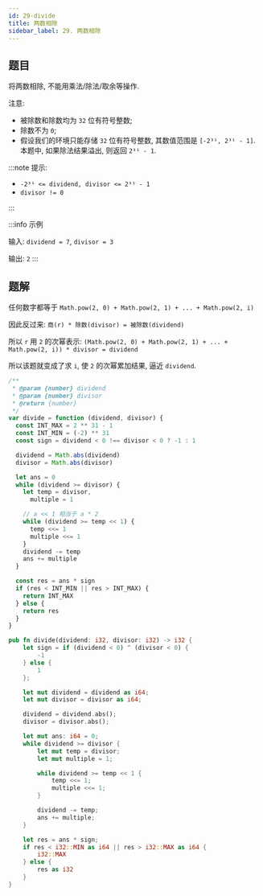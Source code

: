 ```yaml
---
id: 29-divide
title: 两数相除
sidebar_label: 29. 两数相除
---
```


## 题目

将两数相除, 不能用乘法/除法/取余等操作.

注意:

- 被除数和除数均为 `32` 位有符号整数;
- 除数不为 `0`;
- 假设我们的环境只能存储 `32` 位有符号整数, 其数值范围是 `[-2³¹, 2³¹ - 1]`. 本题中, 如果除法结果溢出, 则返回 `2³¹ - 1`.

:::note 提示:

- `-2³¹ <= dividend, divisor <= 2³¹ - 1`
- `divisor != 0`

:::

:::info 示例

输入: `dividend = 7`, `divisor = 3`

输出: `2`
:::

## 题解

任何数字都等于 `Math.pow(2, 0) + Math.pow(2, 1) + ... + Math.pow(2, i)`

因此反过来: `商(r) * 除数(divisor) = 被除数(dividend)`

所以 `r` 用 `2` 的次幂表示: `(Math.pow(2, 0) + Math.pow(2, 1) + ... + Math.pow(2, i)) * divisor = dividend`

所以该题就变成了求 `i`, 使 `2` 的次幂累加结果, 逼近 `dividend`.


<Tabs>
  <TabItem value="JavaScript" label="JavaScript" default>

```ts
/**
 * @param {number} dividend
 * @param {number} divisor
 * @return {number}
 */
var divide = function (dividend, divisor) {
  const INT_MAX = 2 ** 31 - 1
  const INT_MIN = (-2) ** 31
  const sign = dividend < 0 !== divisor < 0 ? -1 : 1

  dividend = Math.abs(dividend)
  divisor = Math.abs(divisor)

  let ans = 0
  while (dividend >= divisor) {
    let temp = divisor,
      multiple = 1

    // a << 1 相当于 a * 2
    while (dividend >= temp << 1) {
      temp <<= 1
      multiple <<= 1
    }
    dividend -= temp
    ans += multiple
  }

  const res = ans * sign
  if (res < INT_MIN || res > INT_MAX) {
    return INT_MAX
  } else {
    return res
  }
}
```

</TabItem>
<TabItem value="Rust" label="Rust">

```rust
pub fn divide(dividend: i32, divisor: i32) -> i32 {
    let sign = if (dividend < 0) ^ (divisor < 0) {
        -1
    } else {
        1
    };

    let mut dividend = dividend as i64;
    let mut divisor = divisor as i64;

    dividend = dividend.abs();
    divisor = divisor.abs();

    let mut ans: i64 = 0;
    while dividend >= divisor {
        let mut temp = divisor;
        let mut multiple = 1;

        while dividend >= temp << 1 {
            temp <<= 1;
            multiple <<= 1;
        }

        dividend -= temp;
        ans += multiple;
    }

    let res = ans * sign;
    if res < i32::MIN as i64 || res > i32::MAX as i64 {
        i32::MAX
    } else {
        res as i32
    }
}
```

</TabItem>
</Tabs>
